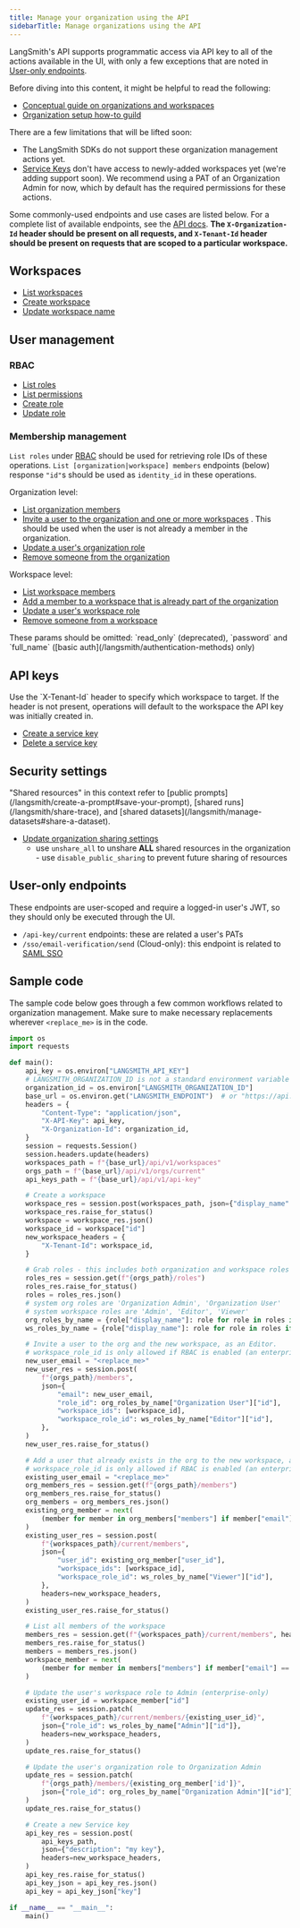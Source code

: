```yaml
---
title: Manage your organization using the API
sidebarTitle: Manage organizations using the API
---
```


LangSmith's API supports programmatic access via API key to all of the actions available in the UI, with only a few exceptions that are noted in [User-only endpoints](#user-only-endpoints).

<Check>
Before diving into this content, it might be helpful to read the following:

* [Conceptual guide on organizations and workspaces](/langsmith/administration-overview)
* [Organization setup how-to guild](/langsmith/set-up-a-workspace#set-up-an-organization)
</Check>

<Note>
There are a few limitations that will be lifted soon:

* The LangSmith SDKs do not support these organization management actions yet.
* [Service Keys](/langsmith/administration-overview#api-keys) don't have access to newly-added workspaces yet (we're adding support soon). We recommend using a PAT of an Organization Admin for now, which by default has the required permissions for these actions.
</Note>

Some commonly-used endpoints and use cases are listed below. For a complete list of available endpoints, see the [API docs](https://api.smith.langchain.com/redoc). **The `X-Organization-Id` header should be present on all requests, and `X-Tenant-Id` header should be present on requests that are scoped to a particular workspace.**

## Workspaces

* [List workspaces](https://api.smith.langchain.com/redoc#tag/workspaces/operation/list_workspaces_api_v1_workspaces_get)
* [Create workspace](https://api.smith.langchain.com/redoc#tag/workspaces/operation/create_workspace_api_v1_workspaces_post)
* [Update workspace name](https://api.smith.langchain.com/redoc#tag/workspaces/operation/patch_workspace_api_v1_workspaces__workspace_id__patch)

## User management

### RBAC

* [List roles](https://api.smith.langchain.com/redoc#tag/orgs/operation/list_organization_roles_api_v1_orgs_current_roles_get)
* [List permissions](https://api.smith.langchain.com/redoc#tag/orgs/operation/update_organization_roles_api_v1_orgs_current_roles__role_id__patch)
* [Create role](https://api.smith.langchain.com/redoc#tag/orgs/operation/create_organization_roles_api_v1_orgs_current_roles_post)
* [Update role](https://api.smith.langchain.com/redoc#tag/orgs/operation/update_organization_roles_api_v1_orgs_current_roles__role_id__patch)

### Membership management

`List roles` under [RBAC](#rbac) should be used for retrieving role IDs of these operations. `List [organization|workspace] members` endpoints (below) response `"id"`s should be used as `identity_id` in these operations.

Organization level:

* [List organization members](https://api.smith.langchain.com/redoc#tag/orgs/operation/get_current_org_members_api_v1_orgs_current_members_get)
* [Invite a user to the organization and one or more workspaces](https://api.smith.langchain.com/redoc#tag/workspaces/operation/add_member_to_current_workspace_api_v1_workspaces_current_members_post) . This should be used when the user is not already a member in the organization.
* [Update a user's organization role](https://api.smith.langchain.com/redoc#tag/workspaces/operation/add_member_to_current_workspace_api_v1_workspaces_current_members_post)
* [Remove someone from the organization](https://api.smith.langchain.com/redoc#tag/orgs/operation/remove_member_from_current_org_api_v1_orgs_current_members__identity_id__delete)

Workspace level:

* [List workspace members](https://api.smith.langchain.com/redoc#tag/workspaces/operation/get_current_workspace_members_api_v1_workspaces_current_members_get)
* [Add a member to a workspace that is already part of the organization](https://api.smith.langchain.com/redoc#tag/workspaces/operation/add_member_to_current_workspace_api_v1_workspaces_current_members_post)
* [Update a user's workspace role](https://api.smith.langchain.com/redoc#tag/workspaces/operation/add_member_to_current_workspace_api_v1_workspaces_current_members_post)
* [Remove someone from a workspace](https://api.smith.langchain.com/redoc#tag/workspaces/operation/delete_current_workspace_member_api_v1_workspaces_current_members__identity_id__delete)

<Note>
These params should be omitted: `read_only` (deprecated), `password` and `full_name` ([basic auth](/langsmith/authentication-methods) only)
</Note>

## API keys

<Note>
Use the `X-Tenant-Id` header to specify which workspace to target. If the header is not present, operations will default to the workspace the API key was initially created in.
</Note>

* [Create a service key](https://api.smith.langchain.com/redoc#tag/api-key/operation/generate_api_key_api_v1_api_key_post)
* [Delete a service key](https://api.smith.langchain.com/redoc#tag/api-key/operation/delete_api_key_api_v1_api_key__api_key_id__delete)

## Security settings

<Note>
"Shared resources" in this context refer to [public prompts](/langsmith/create-a-prompt#save-your-prompt), [shared runs](/langsmith/share-trace), and [shared datasets](/langsmith/manage-datasets#share-a-dataset).
</Note>

* [Update organization sharing settings](https://api.smith.langchain.com/redoc#tag/orgs/operation/update_current_organization_info_api_v1_orgs_current_info_patch)
  * use `unshare_all` to unshare **ALL** shared resources in the organization - use `disable_public_sharing` to prevent future sharing of resources

## User-only endpoints

These endpoints are user-scoped and require a logged-in user's JWT, so they should only be executed through the UI.

* `/api-key/current` endpoints: these are related a user's PATs
* `/sso/email-verification/send` (Cloud-only): this endpoint is related to [SAML SSO](/langsmith/user-management)

## Sample code

The sample code below goes through a few common workflows related to organization management. Make sure to make necessary replacements wherever `<replace_me>` is in the code.

```python
import os
import requests

def main():
    api_key = os.environ["LANGSMITH_API_KEY"]
    # LANGSMITH_ORGANIZATION_ID is not a standard environment variable in the SDK, just used for this example
    organization_id = os.environ["LANGSMITH_ORGANIZATION_ID"]
    base_url = os.environ.get("LANGSMITH_ENDPOINT")  # or "https://api.smith.langchain.com". Update appropriately for self-hosted installations or the EU region
    headers = {
        "Content-Type": "application/json",
        "X-API-Key": api_key,
        "X-Organization-Id": organization_id,
    }
    session = requests.Session()
    session.headers.update(headers)
    workspaces_path = f"{base_url}/api/v1/workspaces"
    orgs_path = f"{base_url}/api/v1/orgs/current"
    api_keys_path = f"{base_url}/api/v1/api-key"

    # Create a workspace
    workspace_res = session.post(workspaces_path, json={"display_name": "My Workspace"})
    workspace_res.raise_for_status()
    workspace = workspace_res.json()
    workspace_id = workspace["id"]
    new_workspace_headers = {
        "X-Tenant-Id": workspace_id,
    }

    # Grab roles - this includes both organization and workspace roles
    roles_res = session.get(f"{orgs_path}/roles")
    roles_res.raise_for_status()
    roles = roles_res.json()
    # system org roles are 'Organization Admin', 'Organization User'
    # system workspace roles are 'Admin', 'Editor', 'Viewer'
    org_roles_by_name = {role["display_name"]: role for role in roles if role["access_scope"] == "organization"}
    ws_roles_by_name = {role["display_name"]: role for role in roles if role["access_scope"] == "workspace"}

    # Invite a user to the org and the new workspace, as an Editor.
    # workspace_role_id is only allowed if RBAC is enabled (an enterprise feature).
    new_user_email = "<replace_me>"
    new_user_res = session.post(
        f"{orgs_path}/members",
        json={
            "email": new_user_email,
            "role_id": org_roles_by_name["Organization User"]["id"],
            "workspace_ids": [workspace_id],
            "workspace_role_id": ws_roles_by_name["Editor"]["id"],
        },
    )
    new_user_res.raise_for_status()

    # Add a user that already exists in the org to the new workspace, as a Viewer.
    # workspace_role_id is only allowed if RBAC is enabled (an enterprise feature).
    existing_user_email = "<replace_me>"
    org_members_res = session.get(f"{orgs_path}/members")
    org_members_res.raise_for_status()
    org_members = org_members_res.json()
    existing_org_member = next(
        (member for member in org_members["members"] if member["email"] == existing_user_email), None
    )
    existing_user_res = session.post(
        f"{workspaces_path}/current/members",
        json={
            "user_id": existing_org_member["user_id"],
            "workspace_ids": [workspace_id],
            "workspace_role_id": ws_roles_by_name["Viewer"]["id"],
        },
        headers=new_workspace_headers,
    )
    existing_user_res.raise_for_status()

    # List all members of the workspace
    members_res = session.get(f"{workspaces_path}/current/members", headers=new_workspace_headers)
    members_res.raise_for_status()
    members = members_res.json()
    workspace_member = next(
        (member for member in members["members"] if member["email"] == existing_user_email), None
    )

    # Update the user's workspace role to Admin (enterprise-only)
    existing_user_id = workspace_member["id"]
    update_res = session.patch(
        f"{workspaces_path}/current/members/{existing_user_id}",
        json={"role_id": ws_roles_by_name["Admin"]["id"]},
        headers=new_workspace_headers,
    )
    update_res.raise_for_status()

    # Update the user's organization role to Organization Admin
    update_res = session.patch(
        f"{orgs_path}/members/{existing_org_member['id']}",
        json={"role_id": org_roles_by_name["Organization Admin"]["id"]},
    )
    update_res.raise_for_status()

    # Create a new Service key
    api_key_res = session.post(
        api_keys_path,
        json={"description": "my key"},
        headers=new_workspace_headers,
    )
    api_key_res.raise_for_status()
    api_key_json = api_key_res.json()
    api_key = api_key_json["key"]

if __name__ == "__main__":
    main()
```
